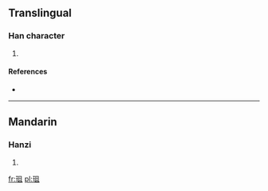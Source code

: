 ==Translingual==

===Han character===
{{Han char|rn=96|rad=玉|as=05|sn=9|four=1711<sub>0</sub>|canj=一土月一 (MGBM)}}

# {{defn|Han|sort=玉05}}

====References====
* {{Han ref|kx=0729.200|dkj=20914|dj=1141.100|hdz=21106.060|uh=73C7|ud=29639|bh=CFD1|bd=53201}}

----

==Mandarin==

===Hanzi===
{{cmn-hanzi|pin=[[zǔ]] ([[zu3]])|wg=tsu<sup>3</sup>}}

# {{defn|lang=cmn|sort=玉05}}

[[fr:珇]]
[[pl:珇]]